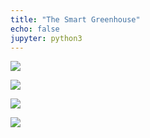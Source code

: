 ```yaml
---
title: "The Smart Greenhouse"
echo: false
jupyter: python3
---
```


![](/archive/figures/greenhouse/gh1.JPG)

![](/archive/figures/greenhouse/gh4.JPG)

![](/archive/figures/greenhouse/gh3.JPG)

![](/archive/figures/greenhouse/gh2.JPG)


